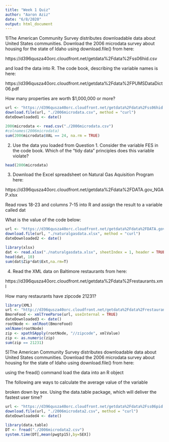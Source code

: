 ```yaml
---
title: "Week 1 Quiz"
author: "Aaron Aziz"
date: "6/8/2020"
output: html_document
---
```


1)The American Community Survey distributes downloadable data about United States communities. Download the 2006 microdata survey about housing for the state of Idaho using download.file() from here:

https://d396qusza40orc.cloudfront.net/getdata%2Fdata%2Fss06hid.csv

and load the data into R. The code book, describing the variable names is here:

https://d396qusza40orc.cloudfront.net/getdata%2Fdata%2FPUMSDataDict06.pdf

How many properties are worth $1,000,000 or more?

```r
url <- "https://d396qusza40orc.cloudfront.net/getdata%2Fdata%2Fss06hid.csv"
download.file(url, "./2006microdata.csv", method = "curl")
dateDownloaded1 <- date()

2006microdata <- read.csv("./2006microdata.csv")
#colnames(2006microdata)
sum(2006microdata$VAL == 24, na.rm = TRUE)
```

2) Use the data you loaded from Question 1. Consider the variable FES in the code book. Which of the "tidy data" principles does this variable violate?

```r
head(2006microdata)
```

3) Download the Excel spreadsheet on Natural Gas Aquisition Program here:

https://d396qusza40orc.cloudfront.net/getdata%2Fdata%2FDATA.gov_NGAP.xlsx

Read rows 18-23 and columns 7-15 into R and assign the result to a variable called dat

What is the value of the code below:

```r
url <- "https://d396qusza40orc.cloudfront.net/getdata%2Fdata%2FDATA.gov_NGAP.xlsx"
download.file(url, "./naturalgasdata.xlsx", method = "curl")
dateDownloaded2 <- date()

library(xlsx)
dat <- read.xlsx("./naturalgasdata.xlsx", sheetIndex = 1, header = TRUE, rowIndex = c(18:23), colIndex = c(7:15))
head(dat, 10)
sum(dat$Zip*dat$Ext,na.rm=T)
```

4) Read the XML data on Baltimore restaurants from here:

https://d396qusza40orc.cloudfront.net/getdata%2Fdata%2Frestaurants.xml

How many restaurants have zipcode 21231?

```r
library(XML)
url <- "http://d396qusza40orc.cloudfront.net/getdata%2Fdata%2Frestaurants.xml"
BmoreFood <- xmlTreeParse(url, useInternal = TRUE)
dateDownloaded3 <- date()
rootNode <- xmlRoot(BmoreFood)
xmlName(rootNode)
zip <- xpathSApply(rootNode, "//zipcode", xmlValue)
zip <- as.numeric(zip)
sum(zip == 21231)
```

5)The American Community Survey distributes downloadable data about United States communities. Download the 2006 microdata survey about housing for the state of Idaho using download.file() from here:

using the fread() command load the data into an R object

The following are ways to calculate the average value of the variable

broken down by sex. Using the data.table package, which will deliver the fastest user time?

```r
url <- "https://d396qusza40orc.cloudfront.net/getdata%2Fdata%2Fss06pid.csv"
download.file(url, "./2006microdata2.csv", method = "curl")
dateDownloaded4 <- date()

library(data.table)
DT <- fread("./2006microdata2.csv")
system.time(DT[,mean(pwgtp15),by=SEX])
```


